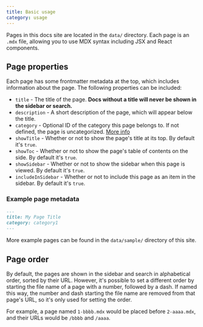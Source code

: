 ```yaml
---
title: Basic usage
category: usage
---
```


Pages in this docs site are located in the `data/` directory. Each page is an `.mdx` file, allowing you to use MDX syntax including JSX and React components.

## Page properties

Each page has some frontmatter metadata at the top, which includes information about the page. The following properties can be included:

- `title` - The title of the page. **Docs without a title will never be shown in the sidebar or search.**
- `description` - A short description of the page, which will appear below the title.
- `category` - Optional ID of the category this page belongs to. If not defined, the page is uncategorized. [More info](/docs/categories)
- `showTitle` - Whether or not to show the page's title at its top. By default it's `true`.
- `showToc` - Whether or not to show the page's table of contents on the side. By default it's `true`.
- `showSidebar` - Whether or not to show the sidebar when this page is viewed. By default it's `true`.
- `includeInSidebar` - Whether or not to include this page as an item in the sidebar. By default it's `true`.

### Example page metadata

```md
---
title: My Page Title
category: category1
---
```

More example pages can be found in the `data/sample/` directory of this site.

## Page order

By default, the pages are shown in the sidebar and search in alphabetical order, sorted by their URL. However, it's possible to set a different order by starting the file name of a page with a number, followed by a dash. If named this way, the number and dash starting the file name are removed from that page's URL, so it's only used for setting the order.

For example, a page named `1-bbbb.mdx` would be placed before `2-aaaa.mdx`, and their URLs would be `/bbbb` and `/aaaa`.
